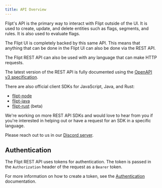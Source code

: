```yaml
---
title: API Overview
---
```


Flipt's API is the primary way to interact with Flipt outside of the UI. It is used to create, update, and delete entities such as flags, segments, and rules. It is also used to evaluate flags.

The Flipt UI is completely backed by this same API. This means that anything that can be done in the Flipt UI can also be done via the REST API.

The Flipt REST API can also be used with any language that can make HTTP requests.

The latest version of the REST API is fully documented using the [OpenAPI v3 specification](https://github.com/flipt-io/flipt-openapi).

There are also official client SDKs for JavaScript, Java, and Rust:

- [flipt-node](https://github.com/flipt-io/flipt-node)
- [flipt-java](https://github.com/flipt-io/flipt-java)
- [flipt-rust](https://github.com/flipt-io/flipt-rust) (beta)

<Note>
We're working on more REST API SDKs and would love to hear from you if you're
interested in helping out or have a request for an SDK in a specific language.

Please reach out to us in our [Discord server](https://www.flipt.io/discord).

</Note>

## Authentication

The Flipt REST API uses tokens for authentication. The token is passed in the `Authorization` header of the request as a `Bearer` token.

For more information on how to create a token, see the [Authentication](/authentication) documentation.
